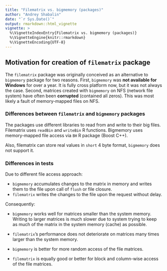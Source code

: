 ```yaml
---
title: "Filematrix vs. bigmemory (packages)"
author: "Andrey Shabalin"
date: "`r Sys.Date()`"
output: rmarkdown::html_vignette
vignette: >
  %\VignetteIndexEntry{Filematrix vs. bigmemory (packages)}
  %\VignetteEngine{knitr::rmarkdown}
  %\VignetteEncoding{UTF-8}
---
```


## Motivation for creation of `filematrix` package

The `filematrix` package was originally conceived as an alternative to `bigmemory` package for two reasons.
First, `bigmemory` was **not available for Windows** for over a year. It is fully cross platform now, but it was not always the case.
Second, matrices created with `bigmemory` on NFS (network file system) have often been **corrupted** (contained all zeros). This was most likely a fault of memory-mapped files on NFS. 

### Differences between `filematrix` and `bigmemory` packages

The packages use different libraries to read from and write to their big files. 
Filematrix uses `readBin` and `writeBin` R functions. Bigmemory uses memory-mapped file access via `BH` R package (Boost C++).

Also, filematrix can store real values in `short` 4 byte format, `bigmemory` does not support it.

### Differences in tests

Due to different file access approach:

- `bigmemory` accumulates changes to the matrix in memory and writes them to the file upon call of `flush` or file closure.
- `filematrix` writes the changes to the file upon the request without delay.

Consequently:

- `bigmemory` works well for matrices smaller than the system memory. Writing to larger matrices is much slower due to system trying to keep as much of the matrix in the system memory (cache) as possible.
- `filematrix`'s performance does not deteriorate on matrices many times larger than the system memory.

- `bigmemory` is better for more random access of the file matrices.
- `filematrix` is equally good or better for block and column-wise access of the file matrices.


